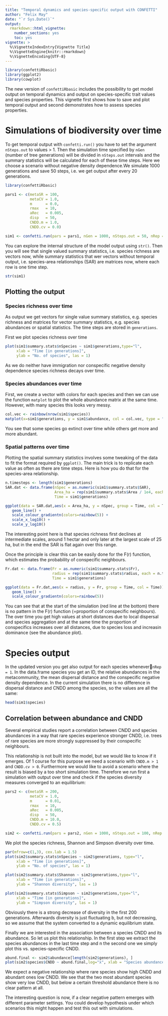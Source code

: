 ```yaml
---
title: "Temporal dynamics and species-specific output with CONFETTI"
author: "Felix May"
date: "`r Sys.Date()`"
output: 
  rmarkdown::html_vignette:
    number_sections: yes
    toc: yes
vignette: >
  %\VignetteIndexEntry{Vignette Title}
  %\VignetteEngine{knitr::rmarkdown}
  %\VignetteEncoding{UTF-8}
---
```



```r
library(confettiRbasic)
library(ggplot2)
library(cowplot)
```

The new version of `confettiRbasic` includes the possibility to get model output on temporal dynamics and output on species-specific trait values and species properties. This vignette first shows how to save and plot temporal output and second demonstrates how to assess species properties.

# Simulations of biodiversity over time

To get temporal output with `confetti.run()` you have to set the argument `nSteps.out` to values > 1. Then the simulation time specified by `nGen` (number of tree generations) will be divided in `nSteps.out` intervals and the summary statistics will be calculated for each of these time steps. Here we choose a scenario without negative density dependence.We simulate 1000 generations and save 50 steps, i.e. we get output after every 20 generations.

```r
library(confettiRbasic)

pars1 <- c(metaSR = 100,
           metaCV = 1.0,
           m      = 0.0,
           rmax   = 10,
           aRec   = 0.005,
           disp   = 50,
           CNDD.m = 1.0,
           CNDD.cv = 0.0)

sim1 <- confetti.run(pars = pars1, nGen = 1000, nSteps.out = 50, nRep = 1)
```

You can explore the internal structure of the model output using `str()`. Then you will see that single valued summary statistics, i.e. species richness are vectors now, while summary statistics that wer vectors without temporal output, i.e. species-area relationships (SAR) are matrices now, where each row is one time step.

```r
str(sim1)
```

## Plotting the output

### Species richness over time

As output we get vectors for single value summary statistics, e.g. species richness and matrices for vector summary statistics, e.g. species abundances or spatial statistics. The time steps are stored in `generations`.

First we plot species richness over time

```r
plot(sim1$summary.stats$nSpecies ~ sim1$generations,type="l",
     xlab = "Time [in generations]",
     ylab = "No. of species", las = 1)
```
As we do neither have immigration nor conspecific negative density dependence species richness decays over time.

### Species abundances over time

First, we create a vector with colors for each species and then we can use the function `matplot` to plot the whole abundance matrix at the same time. However, with many species this looks very messy.

```r
col.vec <- rainbow(nrow(sim1$species))
matplot(x=sim1$generations, y = sim1$abundance, col = col.vec, type = "l", lty = 1)
```

You see that some species go extinct over time while others get more and more abundant.

### Spatial patterns over time

Plotting the spatial summary statistics involves some tweaking of the data to fit the format required by `ggplot()`. The main trick is to replicate each value as often as there are time steps. Here is how you do that for the species-area relationship.

```r
n.timesteps <- length(sim1$generations)
SAR.dat <- data.frame(nSpec = as.numeric(sim1$summary.stats$SAR),
                      Area_ha = rep(sim1$summary.stats$Area / 1e4, each = n.timesteps),
                      Time = sim1$generations) 

ggplot(data = SAR.dat,aes(x = Area_ha, y = nSpec, group = Time, col = Time)) +
   geom_line() +
   scale_colour_gradientn(colors=rainbow(5)) +
   scale_x_log10() +
   scale_y_log10()
```

The interesting point here is that species richness first declines at intermediate scales, around 1 hectar and only later at the largest scale of 25 ha, but in the end the SAR is flat again over this range.

Once the principle is clear this can be easily done for the F(r) function, which estimates the probability of conspecific neighbours.

```r
Fr.dat <- data.frame(Fr = as.numeric(sim1$summary.stats$Fr),
                     radius = rep(sim1$summary.stats$radius, each = n.timesteps),
                     Time = sim1$generations) 

ggplot(data = Fr.dat,aes(x = radius, y = Fr, group = Time, col = Time)) +
   geom_line() +
   scale_colour_gradientn(colors=rainbow(5)) 
```

You can see that at the start of the simulation (red line at the bottom) there is no pattern in the F(r) function (=proportion of conspecific neighbours). The over time you get high values at short distances due to local dispersal and species aggregation and at the same time the proportion of conspecifics increases over all distances, due to species loss and increasin dominance (see the abundance plot).

# Species output

In the updated version you get also output for each species whenever`nRep = 1`. In the data.frame species you get an ID, the relative abundances in the metacommunity, the mean dispersal distance and the conspecific negative density dependence. In the current simulation there is no difference in dispersal distance and CNDD among the species, so the values are all the same: 

```r
head(sim1$species)
```

## Correlation between abundance and CNDD

Several empirical studies report a correlation between CNDD and species abundances in a way that rare species experience stronger CNDD, i.e. trees of rare species are more strongly suppressed by their conspecific neighbours.

This relationship is not built into the model, but we would like to know if it emerges. Of 1 course for this purpose we need a scenario with `CNDD.m > 1` and `CNDD.cv > 0`. Furthermore we would like to avoid a scenario where the result is biased by a too short simulation time. Therefore we run first a simulation with output over time and check if the species diversity measures converged to an equilibrium:


```r
pars2 <- c(metaSR = 200,
           metaCV = 1.0,
           m      = 0.01,
           rmax   = 10,
           aRec   = 0.005,
           disp   = 50,
           CNDD.m = 10.0,
           CNDD.cv = 0.5)

sim2 <- confetti.run(pars = pars2, nGen = 1000, nSteps.out = 100, nRep = 1)
```

We plot the species richness, Shannon and Simpson diversity over time.

```r
par(mfrow=c(1,3), cex.lab = 1.5)
plot(sim2$summary.stats$nSpecies ~ sim2$generations, type="l",
     xlab = "Time [in generations]",
     ylab = "No. of species", las = 1)

plot(sim2$summary.stats$Shannon ~ sim2$generations,type="l",
     xlab = "Time [in generations]",
     ylab = "Shannon diversity", las = 1)

plot(sim2$summary.stats$Simpson ~ sim2$generations,type="l",
     xlab = "Time [in generations]",
     ylab = "Simpson diversity", las = 1)
```

Obviously there is a strong decrease of diversity in the first 200 generations. Afterwards diversity is just fluctuating b, but not decreasing, so we assume that the system converted to a dynamic equilibrium state.

Finally we are interested in the association between a species CNDD and its abundance. So let us plot this relationship. In the first step we extract the species abundances in the last time step and n the second one we simply plot this vs. species-specific CNDD.

```r
abund.final <- sim2$abundance[length(sim2$generations), ] 
plot(sim2$species$CNDD ~ abund.final,log="x", xlab = "Species abundance", ylab = "Species specific CNDD")
```

We expect a negative relationship where rare species show high CNDD and abundant ones low CNDD. We see that the two most abundant species show very low CNDD, but below a certain threshold abundance there is no clear pattern at all.

The interesting question is now, if a clear negative pattern emerges with different parameter settings. You could develop hypothesis under which scenarios this might happen and test this out with simulations.

